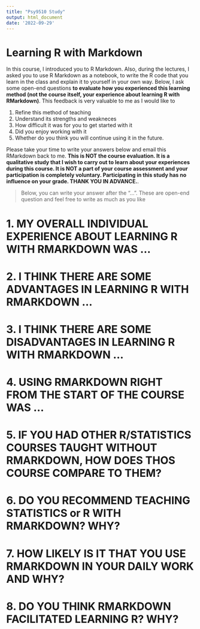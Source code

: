 ---
title: "Psy9510 Study"
output: html_document
date: '2022-09-29'
---


Learning R with Markdown
============================================================

In this course, I introduced you to R Markdown. Also, during the lectures, 
I asked you to use R Markdown as a notebook, to write the R code that you learn 
in the class and explain it to yourself in your own way. Below, I ask some 
open-end questions **to evaluate how you experienced this learning method (not the course itself, your experience about learning R with RMarkdown)**. This feedback is 
very valuable to me as I would like to 

1. Refine this method of teaching
2. Understand its strengths and weakneces
3. How difficult it was for you to get started with it
4. Did you enjoy working with it
5. Whether do you think you will continue using it in the future. 

Please take your time to write your answers below and email this RMarkdown back to me. 
**This is NOT the course evaluation. It is a qualitative study that I wish to carry out to learn about your experiences during this course. It is NOT a part of your course assessment and your participation is completely voluntary. Participating in this study has no influence on your grade. THANK YOU IN ADVANCE.**.  

> Below, you can write your answer after the "...". These are open-end question and feel 
free to write as much as you like



1. MY OVERALL INDIVIDUAL EXPERIENCE ABOUT LEARNING R WITH RMARKDOWN WAS ...
============================================================









2. I THINK THERE ARE SOME ADVANTAGES IN LEARNING R WITH RMARKDOWN ...
============================================================









3. I THINK THERE ARE SOME DISADVANTAGES IN LEARNING R WITH RMARKDOWN ...
============================================================









4. USING RMARKDOWN RIGHT FROM THE START OF THE COURSE WAS ...
============================================================







5. IF YOU HAD OTHER R/STATISTICS COURSES TAUGHT WITHOUT RMARKDOWN, HOW DOES THOS COURSE COMPARE TO THEM?
============================================================







6. DO YOU RECOMMEND TEACHING STATISTICS or R WITH RMARKDOWN? WHY?
============================================================








7. HOW LIKELY IS IT THAT YOU USE RMARKDOWN IN YOUR DAILY WORK AND WHY?
============================================================







8. DO YOU THINK RMARKDOWN FACILITATED LEARNING R? WHY?
============================================================







